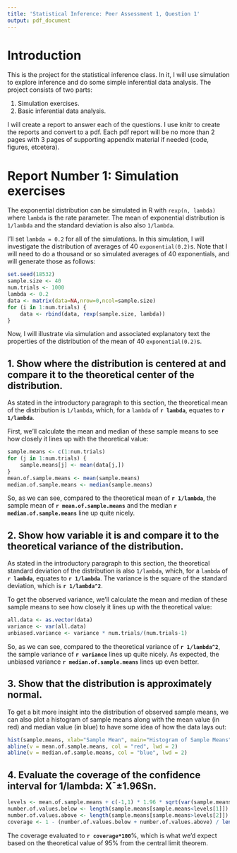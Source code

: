 ```yaml
---
title: 'Statistical Inference: Peer Assessment 1, Question 1'
output: pdf_document
---
```


# Introduction

This is the project for the statistical inference class. In it, I will use simulation to explore inference and do some simple inferential data analysis. The project consists of two parts:

1. Simulation exercises.
2. Basic inferential data analysis.

I will create a report to answer each of the questions. I use knitr to create the reports and convert to a pdf. Each pdf report will be no more than 2 pages with 3 pages of supporting appendix material if needed (code, figures, etcetera).

# Report Number 1: Simulation exercises

The exponential distribution can be simulated in R with `rexp(n, lambda)` where `lambda` is the rate parameter. The mean of exponential distribution is `1/lambda` and the standard deviation is also also `1/lambda`. 

I'll set `lambda = 0.2` for all of the simulations. In this simulation, I will investigate the distribution of averages of 40 `exponential(0.2)`s. Note that I will need to do a thousand or so simulated averages of 40 exponentials, and will generate those as follows:

```r
set.seed(18532)
sample.size <- 40
num.trials <- 1000
lambda <- 0.2
data <- matrix(data=NA,nrow=0,ncol=sample.size)
for (i in 1:num.trials) {
    data <- rbind(data, rexp(sample.size, lambda))
}
```

Now, I will illustrate via simulation and associated explanatory text the properties of the distribution of the mean of 40 `exponential(0.2)`s.

## 1. Show where the distribution is centered at and compare it to the theoretical center of the distribution.

As stated in the introductory paragraph to this section, the theoretical mean of the distribution is `1/lambda`, which, for a `lambda` of **`r lambda`**, equates to **`r 1/lambda`**.

First, we'll calculate the mean and median of these sample means to see how closely it lines up with the theoretical value:

```r
sample.means <- c(1:num.trials)
for (j in 1:num.trials) {
    sample.means[j] <- mean(data[j,])
}
mean.of.sample.means <- mean(sample.means)
median.of.sample.means <- median(sample.means)
```

So, as we can see, compared to the theoretical mean of **`r 1/lambda`**, the sample mean of **`r mean.of.sample.means`** and the median **`r median.of.sample.means`** line up quite nicely.

## 2. Show how variable it is and compare it to the theoretical variance of the distribution.

As stated in the introductory paragraph to this section, the theoretical standard deviation of the distribution is also `1/lambda`, which, for a `lambda` of **`r lambda`**, equates to **`r 1/lambda`**.  The variance is the square of the standard deviation, which is **`r 1/lambda^2`**.

To get the observed variance, we'll calculate the mean and median of these sample means to see how closely it lines up with the theoretical value:

```r
all.data <- as.vector(data)
variance <- var(all.data)
unbiased.variance <- variance * num.trials/(num.trials-1)
```

So, as we can see, compared to the theoretical variance of **`r 1/lambda^2`**, the sample variance of **`r variance`** lines up quite nicely. As expected, the unbiased variance **`r median.of.sample.means`** lines up even better.

## 3. Show that the distribution is approximately normal.

To get a bit more insight into the distribution of observed sample means, we can also plot a histogram of sample means along with the mean value (in red) and median value (in blue) to have some idea of how the data lays out:

```r
hist(sample.means, xlab="Sample Mean", main="Histogram of Sample Means")
abline(v = mean.of.sample.means, col = "red", lwd = 2)
abline(v = median.of.sample.means, col = "blue", lwd = 2)
```

## 4. Evaluate the coverage of the confidence interval for 1/lambda: X¯±1.96Sn.

```r
levels <- mean.of.sample.means + c(-1,1) * 1.96 * sqrt(var(sample.means))
number.of.values.below <- length(sample.means[sample.means<levels[1]])
number.of.values.above <- length(sample.means[sample.means>levels[2]])
coverage <- 1 - (number.of.values.below + number.of.values.above) / length(sample.means)
```

The coverage evaluated to **`r coverage*100`**%, which is what we'd expect based on the theoretical value of 95% from the central limit theorem.
